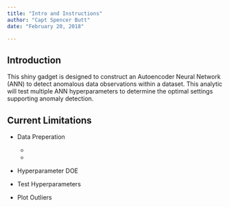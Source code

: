 ```yaml
---
title: "Intro and Instructions"
author: "Capt Spencer Butt"
date: "February 20, 2018"

---
```


## Introduction

This shiny gadget is designed to construct an Autoencoder Neural Network (ANN) to detect anomalous data observations within a dataset. This analytic will test multiple ANN hyperparameters to determine the optimal settings supporting anomaly detection.

## Current Limitations

* Data Preperation
  + 
  + 

* Hyperparameter DOE

* Test Hyperparameters

* Plot Outliers


